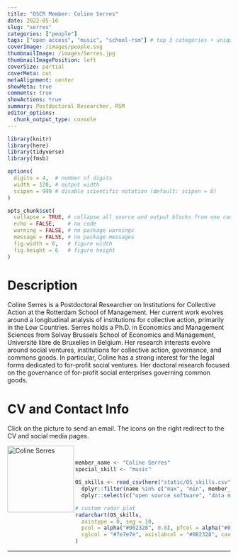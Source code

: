 ```yaml
---
title: "OSCR Member: Coline Serres"
date: 2022-05-16
slug: "serres"
categories: ["people"]
tags: ["open access", "music", "school-rsm"] # top 3 categories + unique + school
coverImage: /images/people.svg
thumbnailImage: /images/Serres.jpg
thumbnailImagePosition: left
coverSize: partial
coverMeta: out
metaAlignment: center
showMeta: true
comments: true
showActions: true
summary: Postdoctoral Researcher, RSM
editor_options: 
  chunk_output_type: console
---
```


```r

library(knitr)
library(here)
library(tidyverse)
library(fmsb)

options(
  digits = 4,  # number of digits
  width = 120, # output width
  scipen = 999 # disable scientific notation (default: scipen = 0)
)

opts_chunk$set(
  collapse = TRUE, # collapse all source and output blocks from one code chunk into a single block
  echo = FALSE,    # no code
  warning = FALSE, # no package warnings
  message = FALSE, # no package messages
  fig.width = 6,   # figure width
  fig.height = 6   # figure height
)

```

# Description

Coline Serres is a Postdoctoral Researcher on Institutions for Collective Action at the Rotterdam School of Management. Her current work evolves around a longitudinal analysis of institutions for collective action, primarily in the Low Countries. Serres holds a Ph.D. in Economics and Management Sciences from Solvay Brussels School of Economics and Management, Université libre de Bruxelles in Belgium. Her research interests evolve around social ventures, institutions for collective action, governance, and commons goods. In particular, Coline has a strong interest for the legal forms dedicated to for-profit social ventures. Her doctoral research focused on the governance of for-profit social enterprises governing common goods.

# CV and Contact Info

Click on the picture to send an email. The icons on the right redirect to the CV and social media pages.

<!-- EMAIL -->
<p>
  <a href="mailto:serres@rsm.nl">
  <img border="0" alt="Coline Serres" src="/images/Serres.jpg" width="150" height="150" align="left">
  </a>
</p>

<!-- CV -->
<p align="center">
  <a href="https://www.dropbox.com/s/bu4r5ecldyv0k1y/CV%20Coline%20SERRES%20-%20v18.11.22%20-%20Public%20version.docx?dl=0" class="fa fa-file fa-2x" style="color:#00B969;">
  </a>
</p>

<!-- ORCID -->
<p align="center">
  <a href="https://orcid.org/0000-0003-0418-1649" class="ai ai-orcid fa-2x" style="color:#000000;">
  </a>
</p>

<!-- LINKEDIN -->
<p align="center">
  <a href="https://www.linkedin.com/in/colineserres/" class="fa fa-linkedin fa-2x" style="color:#000000;">
  </a>
</p>

<BR>

<!-- # Expertise -->

```r

member_name <- "Coline Serres"
special_skill <- "music"

OS_skills <- read_csv(here("static/OS_skills.csv")) %>%
  dplyr::filter(name %in% c("max", "min", member_name)) %>%
  dplyr::select(c("open source software", "data management", all_of(special_skill), "data sharing", "reproducible analysis", "open access", "preregistration"))

# custom radar plot
radarchart(OS_skills,
  axistype = 0, seg = 10,
  pcol = alpha("#002328", 0.8), pfcol = alpha("#00B969", 0.6), plwd = 4, centerzero = TRUE, # polygon
  cglcol = "#7e7e7e", axislabcol = "#002328", caxislabels = seq(0, 10, 2), cglwd = 0.8 # grid
)

```

***



